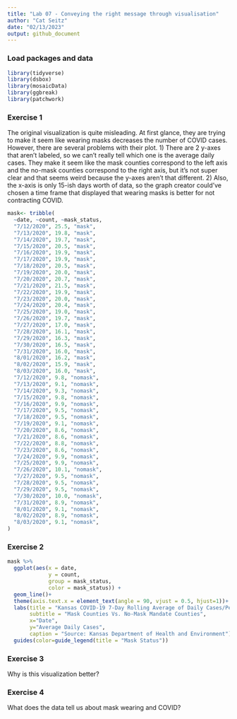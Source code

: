 ```yaml
---
title: "Lab 07 - Conveying the right message through visualisation"
author: "Cat Seitz"
date: "02/13/2023"
output: github_document
---
```


### Load packages and data

```r
library(tidyverse) 
library(dsbox)
library(mosaicData) 
library(ggbreak) 
library(patchwork)
```

### Exercise 1

The original visualization is quite misleading. At first glance, they are trying to make it seem like wearing masks decreases the number of COVID cases. However, there are several problems with their plot. 1) There are 2 y-axes that aren't labeled, so we can't really tell which one is the average daily cases. They make it seem like the mask counties correspond to the left axis and the no-mask counties correspond to the right axis, but it's not super clear and that seems weird because the y-axes aren't that different. 2) Also, the x-axis is only 15-ish days worth of data, so the graph creator could've chosen a time frame that displayed that wearing masks is better for not contracting COVID.

```r

mask<- tribble(
  ~date, ~count, ~mask_status,
  "7/12/2020", 25.5, "mask",
  "7/13/2020", 19.8, "mask",
  "7/14/2020", 19.7, "mask",
  "7/15/2020", 20.5, "mask",
  "7/16/2020", 19.9, "mask",
  "7/17/2020", 19.9, "mask",
  "7/18/2020", 20.5, "mask",
  "7/19/2020", 20.0, "mask",
  "7/20/2020", 20.7, "mask",
  "7/21/2020", 21.5, "mask",
  "7/22/2020", 19.9, "mask",
  "7/23/2020", 20.0, "mask",
  "7/24/2020", 20.4, "mask",
  "7/25/2020", 19.0, "mask",
  "7/26/2020", 19.7, "mask",
  "7/27/2020", 17.0, "mask",
  "7/28/2020", 16.1, "mask",
  "7/29/2020", 16.3, "mask",
  "7/30/2020", 16.5, "mask",
  "7/31/2020", 16.0, "mask",
  "8/01/2020", 16.2, "mask",
  "8/02/2020", 15.9, "mask",
  "8/03/2020", 16.0, "mask",
  "7/12/2020", 9.8, "nomask",
  "7/13/2020", 9.1, "nomask",
  "7/14/2020", 9.3, "nomask",
  "7/15/2020", 9.8, "nomask",
  "7/16/2020", 9.9, "nomask",
  "7/17/2020", 9.5, "nomask",
  "7/18/2020", 9.5, "nomask",
  "7/19/2020", 9.1, "nomask",
  "7/20/2020", 8.6, "nomask",
  "7/21/2020", 8.6, "nomask",
  "7/22/2020", 8.8, "nomask",
  "7/23/2020", 8.6, "nomask",
  "7/24/2020", 9.9, "nomask",
  "7/25/2020", 9.9, "nomask",
  "7/26/2020", 10.1, "nomask",
  "7/27/2020", 9.5, "nomask",
  "7/28/2020", 9.5, "nomask",
  "7/29/2020", 9.5, "nomask",
  "7/30/2020", 10.0, "nomask",
  "7/31/2020", 8.9, "nomask",
  "8/01/2020", 9.1, "nomask",
  "8/02/2020", 8.9, "nomask",
  "8/03/2020", 9.1, "nomask",
)

```

### Exercise 2

```r

mask %>%
  ggplot(aes(x = date,
             y = count,
             group = mask_status,
             color = mask_status)) +
  geom_line()+
  theme(axis.text.x = element_text(angle = 90, vjust = 0.5, hjust=1))+
  labs(title = "Kansas COVID-19 7-Day Rolling Average of Daily Cases/Per 100K Population",
       subtitle = "Mask Counties Vs. No-Mask Mandate Counties",
       x="Date",
       y="Average Daily Cases",
       caption = "Source: Kansas Department of Health and Environment")+
  guides(color=guide_legend(title = "Mask Status"))

```


### Exercise 3

Why is this visualization better?


### Exercise 4

What does the data tell us about mask wearing and COVID?
